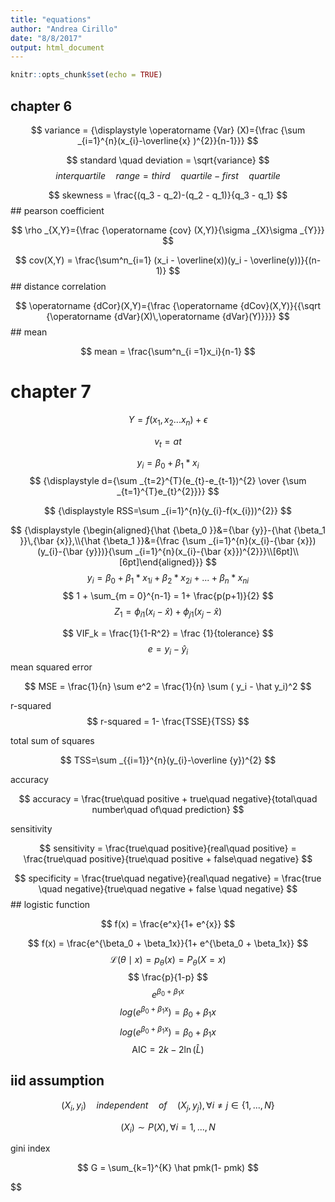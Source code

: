```yaml
---
title: "equations"
author: "Andrea Cirillo"
date: "8/8/2017"
output: html_document
---
```


```r
knitr::opts_chunk$set(echo = TRUE)
```

## chapter 6

$$
variance = {\displaystyle \operatorname {Var} (X)={\frac {\sum _{i=1}^{n}(x_{i}-\overline{x} )^{2}}{n-1}}}
$$


$$
standard \quad deviation = \sqrt{variance}
$$
$$
interquartile \quad range = third \quad quartile - first \quad quartile
$$


$$
skewness = \frac{(q_3 - q_2)-(q_2 - q_1)}{q_3 - q_1}
$$
## pearson coefficient

$$
\rho _{X,Y}={\frac {\operatorname {cov} (X,Y)}{\sigma _{X}\sigma _{Y}}}
$$

$$
cov(X,Y) = \frac{\sum^n_{i=1} (x_i - \overline(x))(y_i -  \overline(y))}{(n-1)}
$$
## distance correlation

$$
\operatorname {dCor}(X,Y)={\frac  {\operatorname {dCov}(X,Y)}{{\sqrt  {\operatorname {dVar}(X)\,\operatorname {dVar}(Y)}}}}
$$
## mean

$$
mean = \frac{\sum^n_{i =1}x_i}{n-1}
$$

# chapter 7

$$
Y = f(x_1, x_2 ... x_n)+ \epsilon
$$

$$
v_t =  at
$$

$$
y_i = \beta_0 + \beta_1*x_i
$$
$$
{\displaystyle d={\sum _{t=2}^{T}(e_{t}-e_{t-1})^{2} \over {\sum _{t=1}^{T}e_{t}^{2}}}}
$$

$$
{\displaystyle RSS=\sum _{i=1}^{n}(y_{i}-f(x_{i}))^{2}}
$$


$$
{\displaystyle {\begin{aligned}{\hat {\beta_0 }}&={\bar {y}}-{\hat {\beta_1 }}\,{\bar {x}},\\{\hat {\beta_1 }}&={\frac {\sum _{i=1}^{n}(x_{i}-{\bar {x}})(y_{i}-{\bar {y}})}{\sum _{i=1}^{n}(x_{i}-{\bar {x}})^{2}}}\\[6pt]\\[6pt]\end{aligned}}}
$$
$$
y_i = \beta_0 + \beta_1*x_{1i} +\beta_2*x_{2i}+...+\beta_n*x_{ni}
$$
$$
1 + \sum_{m = 0}^{n-1} = 1+ \frac{p(p+1)}{2}
$$
$$
Z_{1} = \phi_{i1}(x_i-\hat x) + \phi_{j1}(x_j - \hat x)
$$


$$
VIF_k = \frac{1}{1-R^2} = \frac {1}{tolerance}
$$
$$
e = y_i - \hat y_i
$$
mean squared error

$$
MSE = \frac{1}{n} \sum e^2 = \frac{1}{n} \sum ( y_i - \hat y_i)^2
$$

r-squared
$$
r-squared = 1- \frac{TSSE}{TSS}
$$

total sum of squares

$$
TSS=\sum _{{i=1}}^{n}(y_{i}-\overline {y})^{2}
$$


accuracy

$$
accuracy = \frac{true\quad positive + true\quad negative}{total\quad number\quad of\quad prediction}
$$


sensitivity

$$
sensitivity = \frac{true\quad positive}{real\quad positive} = \frac{true\quad positive}{true\quad positive + false\quad negative}
$$


$$
specificity = \frac{true\quad negative}{real\quad negative} = \frac{true \quad negative}{true\quad negative + false \quad negative}
$$
## logistic function

$$
f(x) = \frac{e^x}{1+ e^{x}}
$$

$$
f(x) = \frac{e^{\beta_0 + \beta_1x}}{1+ e^{\beta_0 + \beta_1x}}
$$
$$
{\displaystyle {\mathcal {L}}(\theta \mid x)=p_{\theta }(x)=P_{\theta }(X=x)}
$$
$$
\frac{p}{1-p}
$$
$$
e^{\beta_0 + \beta_1x}
$$
$$
log(e^{\beta_0 + \beta_1x}) = \beta_0 + \beta_1x
$$
$$
log(e^{\beta_0 + \beta_1x}) = \beta_0 + \beta_1x
$$
$$
{\displaystyle \mathrm {AIC} =2k-2\ln({\hat {L}})}
$$

## iid assumption

$$
(X_i,y_i)\quad independent\quad of \quad(X_j,y_j), \forall i \neq j \in \{1,...,N\}
$$

$$
(X_i) \sim P(X), \forall i = 1,...,N
$$

gini index

$$
G = \sum_{k=1}^{K} \hat pmk(1- pmk)
$$


$$
